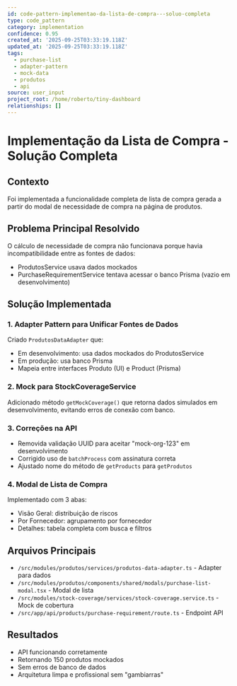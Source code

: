 ```yaml
---
id: code-pattern-implementao-da-lista-de-compra---soluo-completa
type: code_pattern
category: implementation
confidence: 0.95
created_at: '2025-09-25T03:33:19.118Z'
updated_at: '2025-09-25T03:33:19.118Z'
tags:
  - purchase-list
  - adapter-pattern
  - mock-data
  - produtos
  - api
source: user_input
project_root: /home/roberto/tiny-dashboard
relationships: []
---
```


# Implementação da Lista de Compra - Solução Completa

## Contexto

Foi implementada a funcionalidade completa de lista de compra gerada a partir do modal de necessidade de compra na página de produtos.

## Problema Principal Resolvido

O cálculo de necessidade de compra não funcionava porque havia incompatibilidade entre as fontes de dados:

- ProdutosService usava dados mockados
- PurchaseRequirementService tentava acessar o banco Prisma (vazio em desenvolvimento)

## Solução Implementada

### 1. Adapter Pattern para Unificar Fontes de Dados

Criado `ProdutosDataAdapter` que:

- Em desenvolvimento: usa dados mockados do ProdutosService
- Em produção: usa banco Prisma
- Mapeia entre interfaces Produto (UI) e Product (Prisma)

### 2. Mock para StockCoverageService

Adicionado método `getMockCoverage()` que retorna dados simulados em desenvolvimento, evitando erros de conexão com banco.

### 3. Correções na API

- Removida validação UUID para aceitar "mock-org-123" em desenvolvimento
- Corrigido uso de `batchProcess` com assinatura correta
- Ajustado nome do método de `getProducts` para `getProdutos`

### 4. Modal de Lista de Compra

Implementado com 3 abas:

- Visão Geral: distribuição de riscos
- Por Fornecedor: agrupamento por fornecedor
- Detalhes: tabela completa com busca e filtros

## Arquivos Principais

- `/src/modules/produtos/services/produtos-data-adapter.ts` - Adapter para dados
- `/src/modules/produtos/components/shared/modals/purchase-list-modal.tsx` - Modal de lista
- `/src/modules/stock-coverage/services/stock-coverage.service.ts` - Mock de cobertura
- `/src/app/api/products/purchase-requirement/route.ts` - Endpoint API

## Resultados

- API funcionando corretamente
- Retornando 150 produtos mockados
- Sem erros de banco de dados
- Arquitetura limpa e profissional sem "gambiarras"
